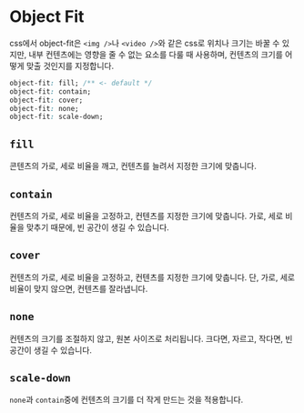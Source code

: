 # Object Fit

css에서 object-fit은 `<img />`나 `<video />`와 같은 css로 위치나 크기는 바꿀 수 있지만, 내부 컨텐츠에는 영향을 줄 수 없는 요소를 다룰 때 사용하며, 컨텐츠의 크기를 어떻게 맞출 것인지를 지정합니다.

```css
object-fit: fill; /** <- default */
object-fit: contain;
object-fit: cover;
object-fit: none;
object-fit: scale-down;
```

## `fill`
콘텐츠의 가로, 세로 비율을 깨고, 컨텐츠를 늘려서 지정한 크기에 맞춥니다.

## `contain`
컨텐츠의 가로, 세로 비율을 고정하고, 컨텐츠를 지정한 크기에 맞춥니다. 가로, 세로 비율을 맞추기 때문에, 빈 공간이 생길 수 있습니다.

## `cover`
컨텐츠의 가로, 세로 비율을 고정하고, 컨텐츠를 지정한 크기에 맞춥니다. 단, 가로, 세로 비율이 맞지 않으면, 컨텐츠를 잘라냅니다.

## `none`
컨텐츠의 크기를 조절하지 않고, 원본 사이즈로 처리됩니다. 크다면, 자르고, 작다면, 빈 공간이 생길 수 있습니다.

## `scale-down`
`none`과 `contain`중에 컨텐츠의 크기를 더 작게 만드는 것을 적용합니다.
